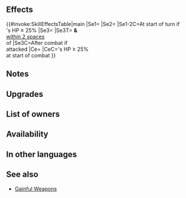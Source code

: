 {{Weapon Infobox
|tagid=SID_有利状態の暗器＋
|intID=4384
|image=wep_dg092
|exclusive=0
|weaponType=Dagger
|cost=300
|might=12
|range=2
|effect=At start of turn, if unit's HP ≥ 25%, grants 【Null Follow-Up】and【Null Panic】 to unit.<br><br>At start of combat, if unit's HP ≥ 25%, grants Atk/Spd+X to unit during combat (X = number of【Bonus】effects active on unit and【Penalty】effects active on foe, excluding stat bonuses and stat penalties, × 2, + 5).<br><br>Effect:【Dagger ７】<br><br>【Null Follow-Up】<br>If unit's Spd > foe's Spd during combat, neutralizes effects that guarantee foe's follow-up attacks and effects that prevent unit's follow-up attacks for 1 turn.<br><br>【Null Panic】<br>If unit is inflicted with Panic (bonuses converted into penalties), neutralizes the "converts bonuses on target into penalties" effect for 1 turn. (Even though the effect is neutralized, the Panic status remains, and is treated as a Penalty status.)<br><br>【Bonus】<br>All effects that last "for 1 turn" or "that turn only." Includes bonuses granted by a skill like Rally or Hone and positive status effects (extra movement or effects like Dominance).<br><br>【Penalty】<br>All effects that last "on foe through its next action." Includes penalties inflicted by a skill like Panic or Threaten and negative status effects (preventing counterattacks, restricting movement, or the effects of a skill like Triangle Adept or Guard).<br><br>【Dagger ７】<br>After combat, if unit attacked, inflicts Def/Res-７ on target and foes within 2 spaces of target through their next actions.
|required=Gainful Dagger
|refinePaths=default
|refineSP=350
|refineMedals=500
|refineStones=50
|properties=random_owner
}}
==Effects==
{{#invoke:SkillEffectsTable|main
|Se1={{SEt|Null Follow-Up}}
|Se2={{SEt|Null Panic}}
|Se1-2C=At start of turn if<br>{{Tgt|Unit}}'s HP ≥ 25%
|Se3={{Eft|Penalties|Def/Res|7}}
|Se3T={{Tgt|Target Foe}} '''&''' {{Tgt|Foes}}<br>[[within 2 spaces]]<br>of {{Tgt|Target Foe}}
|Se3C=After combat if<br>{{Tgt|Unit}} attacked
|Ce={{Eft|Temporary buffs|Atk/Spd|2 x {{Kp|Bonus}} effects<br>on {{Tgt|Unit}} '''&''' {{Kp|Penalty}}<br>effects on {{Tgt|Foe}}, +5<br>(exc. {{SEt|Bonuses}}<br>'''&''' {{SEt|Penalties}})}}
|CeC={{Tgt|Unit}}'s HP ≥ 25%<br>at start of combat
}}
==Notes==
{{Null Follow-Up}}
{{Null Panic}}
{{Temporary buffs}}
{{EffectfromBonus|temporary buffs|nonStat=1}}
{{EffectfromPenalty|temporary buffs|nonStat=1}}
{{IfUnitAttacked}}
{{Penalties}}
==Upgrades==
{{Weapon Upgrade List}}
==List of owners==
{{Skill Hero List}}
==Availability==
{{PassiveFocusList}}
{{PassiveDistributionList}}
{{PassiveCombatManualList}}
==In other languages==
{{OtherLanguages
|japanese=
|german=
|spanishEU=
|spanishLA=
|french=
|italian=
|chineseTW=
|portuguese=
}}
==See also==
{{See also skills|cond=Description LIKE '%number of%Bonus%effects active on%' AND (Exclusive='1' AND Name NOT LIKE '%+' AND Properties HOLDS NOT 'arcane')}}
* [[Skill families/Weapons#Gainful|Gainful Weapons]]
{{Weapons Navbox}}
